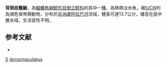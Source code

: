 {{Speciesbox 
| taxon = Synodontis dorsomaculatus
| authority = [[Poll|Poll]], 1971
| status = EN
| status_system = IUCN3.1
| synonyms = *''Synodontis dorsomaculata'', Poll, 1971
}}
'''背斑歧鬚鮠'''，為[[輻鰭魚綱|輻鰭魚綱]][[鯰形目|鯰形目]][[倒立鯰科|倒立鯰科]]的其中一[[種|種]]，為熱帶淡水魚，被[[IUCN|IUCN]]列為瀕危保育類動物，分布於[[非洲|非洲]][[盧阿拉巴河|盧阿拉巴河]]流域，體長可達13.7公分，棲息在底中層水域，生活習性不明。

==参考文献==
*{{FishBase_species|genus=Synodontis|species=dorsomaculatus|year=2015|month=5}}

{{Taxonbar}}

[[Category:1971年描述的鱼类|S]]
[[Category:歧鬚鮠屬|dorsomaculatus]]